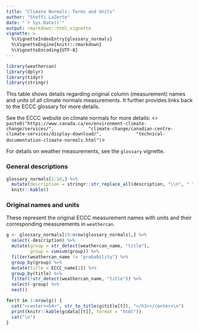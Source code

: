 ```yaml
---
title: "Climate Normals: Terms and Units"
author: "Steffi LaZerte"
date: "`r Sys.Date()`"
output: rmarkdown::html_vignette
vignette: >
  %\VignetteIndexEntry{glossary_normals}
  %\VignetteEngine{knitr::rmarkdown}
  %\VignetteEncoding{UTF-8}
---
```


```r
library(weathercan)
library(dplyr)
library(tidyr)
library(stringr)
```

This table shows details regarding original column (measurement) names and units of all climate normals measurements. It further provides links back to the ECCC glossary for more details.

See the ECCC website on climate normals for more details: <`r paste0("https://www.canada.ca/en/environment-climate-change/services/",
            "climate-change/canadian-centre-climate-services/display-download/",
            "technical-documentation-climate-normals.html")`>

For details on weather measurements, see the `glossary` vignette.

### General descriptions
```r
glossary_normals[1:18,] %>%
  mutate(description = stringr::str_replace_all(description, "\\n", " ")) %>%
  knitr::kable()
```


### Original names and units
These represent the original ECCC measurement names with units and their corresponding measurements in `weathercan`.

```r
g <- glossary_normals[19:nrow(glossary_normals),] %>%
  select(-description) %>%
  mutate(group = str_detect(weathercan_name, "title"),
         group = cumsum(group)) %>%
  filter(weathercan_name != "probability") %>%
  group_by(group) %>% 
  mutate(title = ECCC_name[1]) %>%
  group_by(title) %>%
  filter(!str_detect(weathercan_name, "title")) %>%
  select(-group) %>%
  nest()
```

```r
for(t in 1:nrow(g)) {
  cat("<center><h4>", str_to_title(g$title[t]), "</h3></center>\n")
  print(knitr::kable(g$data[[t]], format = "html"))
  cat("\n")
}
```
